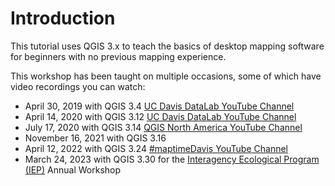 # Introduction
This tutorial uses QGIS 3.x to teach the basics of desktop mapping software for beginners with no previous mapping experience.

This workshop has been taught on multiple occasions, some of which have video recordings you can watch:

- April 30, 2019 with QGIS 3.4 [UC Davis DataLab YouTube Channel](https://www.youtube.com/watch?v=avscRlskV2E&t=1s)
- April 14, 2020 with QGIS 3.12 [UC Davis DataLab YouTube Channel](https://www.youtube.com/watch?v=XnabNKLop7c)
- July 17, 2020 with QGIS 3.14 [QGIS North America YouTube Channel](https://www.youtube.com/channel/UCLQd1MsyWWPoIi6rNLUCjhg)
- November 16, 2021 with QGIS 3.16
- April 12, 2022 with QGIS 3.24 [#maptimeDavis YouTube Channel](https://youtu.be/PAcZUPSmqDE)
- March 24, 2023 with QGIS 3.30 for the [Interagency Ecological Program (IEP)](https://iep.ca.gov/) Annual Workshop
